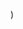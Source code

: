 
  <YouTubeLayout
    courseName="Whack-A-Mole"
    lessonName="Intro"
    path={useRouter().pathname}
    showNext
    videoId="Os0Yj3f8YRc"
  />
)
